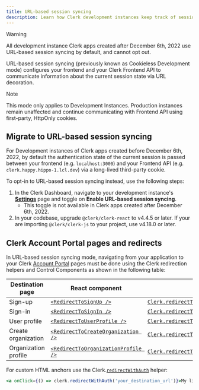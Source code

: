```yaml
---
title: URL-based session syncing
description: Learn how Clerk development instances keep track of session state.
---
```


> [!WARNING]
> All development instance Clerk apps created after December 6th, 2022 use URL-based session syncing by default, and cannot opt out.

URL-based session syncing (previously known as Cookieless Development mode) configures your frontend and your Clerk Frontend API to communicate information about the current session state via URL decoration.

> [!NOTE]
> This mode only applies to Development Instances. Production instances remain unaffected and continue communicating with Frontend API using first-party, HttpOnly cookies.

## Migrate to URL-based session syncing

For Development instances of Clerk apps created before December 6th, 2022, by default the authentication state of the current session is passed between your frontend (e.g. `localhost:3000`) and your Frontend API (e.g. `clerk.happy.hippo-1.lcl.dev`) via a long-lived third-party cookie.

To opt-in to URL-based session syncing instead, use the following steps:

1. In the Clerk Dashboard, navigate to your development instance's [**Settings**](https://dashboard.clerk.com/last-active?path=settings) page and toggle on **Enable URL-based session syncing**.
   - This toggle is not available in Clerk apps created after December 6th, 2022.
1. In your codebase, upgrade `@clerk/clerk-react` to v4.4.5 or later. If your are importing `@clerk/clerk-js` to your project, use v4.18.0 or later.

## Clerk Account Portal pages and redirects

In URL-based session syncing mode, navigating from your application to your Clerk [Account Portal](/docs/customization/account-portal/overview) pages must be done using the Clerk redirection helpers and Control Components as shown in the following table:

| Destination page | React component | Helper |
| - | - | - |
| Sign-up | [`<RedirectToSignUp />`](/docs/components/control/redirect-to-signup) | [`Clerk.redirectToSignUp()`](/docs/references/javascript/clerk/redirect-methods#redirect-to-sign-up) |
| Sign-in | [`<RedirectToSignIn />`](/docs/components/control/redirect-to-signin) | [`Clerk.redirectToSignIn()`](/docs/references/javascript/clerk/redirect-methods#redirect-to-sign-in) |
| User profile | [`<RedirectToUserProfile />`](/docs/components/control/redirect-to-userprofile) | [`Clerk.redirectToUserProfile()`](/docs/references/javascript/clerk/redirect-methods#redirect-to-user-profile) |
| Create organization | [`<RedirectToCreateOrganization />`](/docs/components/control/redirect-to-createorganization) | [`Clerk.redirectToCreateOrganization()`](/docs/references/javascript/clerk/redirect-methods#redirect-to-create-organization) |
| Organization profile | [`<RedirectToOrganizationProfile />`](/docs/components/control/redirect-to-organizationprofile) | [`Clerk.redirectToOrganizationProfile()`](/docs/references/javascript/clerk/redirect-methods#redirect-to-organization-profile) |

For custom HTML anchors use the Clerk.[`redirectWithAuth`](/docs/references/javascript/clerk/redirect-methods#redirect-with-auth) helper:

```jsx
<a onClick={() => clerk.redirectWithAuth('your_destination_url')}>My link</a>
```

